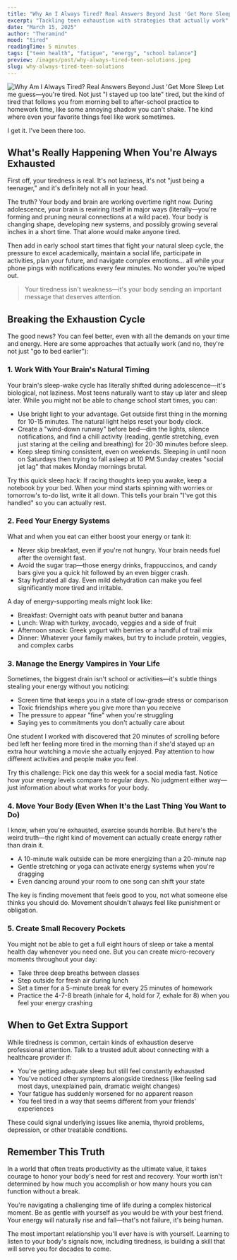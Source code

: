 ```yaml
---
title: "Why Am I Always Tired? Real Answers Beyond Just 'Get More Sleep"
excerpt: "Tackling teen exhaustion with strategies that actually work"
date: "March 15, 2025"
author: "Theramind"
mood: "tired"
readingTime: 5 minutes
tags: ["teen health", "fatigue", "energy", "school balance"]
preview: /images/post/why-always-tired-teen-solutions.jpeg
slug: why-always-tired-teen-solutions
---
```


![Why Am I Always Tired? Real Answers Beyond Just 'Get More Sleep](/images/post/why-always-tired-teen-solutions.jpeg)
Let me guess—you're tired. Not just "I stayed up too late" tired, but the kind of tired that follows you from morning bell to after-school practice to homework time, like some annoying shadow you can't shake. The kind where even your favorite things feel like work sometimes.

I get it. I've been there too.

## What's Really Happening When You're Always Exhausted

First off, your tiredness is real. It's not laziness, it's not "just being a teenager," and it's definitely not all in your head.

The truth? Your body and brain are working overtime right now. During adolescence, your brain is rewiring itself in major ways (literally—you're forming and pruning neural connections at a wild pace). Your body is changing shape, developing new systems, and possibly growing several inches in a short time. That alone would make anyone tired.

Then add in early school start times that fight your natural sleep cycle, the pressure to excel academically, maintain a social life, participate in activities, plan your future, and navigate complex emotions... all while your phone pings with notifications every few minutes. No wonder you're wiped out.

> Your tiredness isn't weakness—it's your body sending an important message that deserves attention.

## Breaking the Exhaustion Cycle

The good news? You can feel better, even with all the demands on your time and energy. Here are some approaches that actually work (and no, they're not just "go to bed earlier"):

### 1. Work With Your Brain's Natural Timing

Your brain's sleep-wake cycle has literally shifted during adolescence—it's biological, not laziness. Most teens naturally want to stay up later and sleep later. While you might not be able to change school start times, you can:

- Use bright light to your advantage. Get outside first thing in the morning for 10-15 minutes. The natural light helps reset your body clock.
- Create a "wind-down runway" before bed—dim the lights, silence notifications, and find a chill activity (reading, gentle stretching, even just staring at the ceiling and breathing) for 20-30 minutes before sleep.
- Keep sleep timing consistent, even on weekends. Sleeping in until noon on Saturdays then trying to fall asleep at 10 PM Sunday creates "social jet lag" that makes Monday mornings brutal.

Try this quick sleep hack: If racing thoughts keep you awake, keep a notebook by your bed. When your mind starts spinning with worries or tomorrow's to-do list, write it all down. This tells your brain "I've got this handled" so you can actually rest.

### 2. Feed Your Energy Systems

What and when you eat can either boost your energy or tank it:

- Never skip breakfast, even if you're not hungry. Your brain needs fuel after the overnight fast.
- Avoid the sugar trap—those energy drinks, frappuccinos, and candy bars give you a quick hit followed by an even bigger crash.
- Stay hydrated all day. Even mild dehydration can make you feel significantly more tired and irritable.

A day of energy-supporting meals might look like:

- Breakfast: Overnight oats with peanut butter and banana
- Lunch: Wrap with turkey, avocado, veggies and a side of fruit
- Afternoon snack: Greek yogurt with berries or a handful of trail mix
- Dinner: Whatever your family makes, but try to include protein, veggies, and complex carbs

### 3. Manage the Energy Vampires in Your Life

Sometimes, the biggest drain isn't school or activities—it's subtle things stealing your energy without you noticing:

- Screen time that keeps you in a state of low-grade stress or comparison
- Toxic friendships where you give more than you receive
- The pressure to appear "fine" when you're struggling
- Saying yes to commitments you don't actually care about

One student I worked with discovered that 20 minutes of scrolling before bed left her feeling more tired in the morning than if she'd stayed up an extra hour watching a movie she actually enjoyed. Pay attention to how different activities and people make you feel.

Try this challenge: Pick one day this week for a social media fast. Notice how your energy levels compare to regular days. No judgment either way—just information about what works for your body.

### 4. Move Your Body (Even When It's the Last Thing You Want to Do)

I know, when you're exhausted, exercise sounds horrible. But here's the weird truth—the right kind of movement can actually create energy rather than drain it.

- A 10-minute walk outside can be more energizing than a 20-minute nap
- Gentle stretching or yoga can activate energy systems when you're dragging
- Even dancing around your room to one song can shift your state

The key is finding movement that feels good to you, not what someone else thinks you should do. Movement shouldn't always feel like punishment or obligation.

### 5. Create Small Recovery Pockets

You might not be able to get a full eight hours of sleep or take a mental health day whenever you need one. But you can create micro-recovery moments throughout your day:

- Take three deep breaths between classes
- Step outside for fresh air during lunch
- Set a timer for a 5-minute break for every 25 minutes of homework
- Practice the 4-7-8 breath (inhale for 4, hold for 7, exhale for 8) when you feel your energy crashing

## When to Get Extra Support

While tiredness is common, certain kinds of exhaustion deserve professional attention. Talk to a trusted adult about connecting with a healthcare provider if:

- You're getting adequate sleep but still feel constantly exhausted
- You've noticed other symptoms alongside tiredness (like feeling sad most days, unexplained pain, dramatic weight changes)
- Your fatigue has suddenly worsened for no apparent reason
- You feel tired in a way that seems different from your friends' experiences

These could signal underlying issues like anemia, thyroid problems, depression, or other treatable conditions.

## Remember This Truth

In a world that often treats productivity as the ultimate value, it takes courage to honor your body's need for rest and recovery. Your worth isn't determined by how much you accomplish or how many hours you can function without a break.

You're navigating a challenging time of life during a complex historical moment. Be as gentle with yourself as you would be with your best friend. Your energy will naturally rise and fall—that's not failure, it's being human.

The most important relationship you'll ever have is with yourself. Learning to listen to your body's signals now, including tiredness, is building a skill that will serve you for decades to come.
